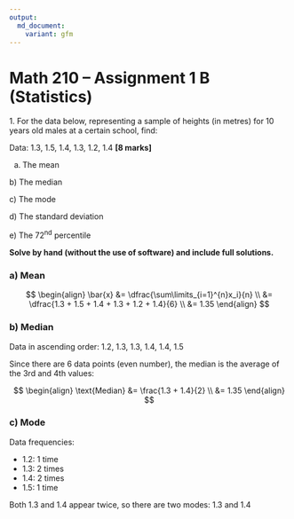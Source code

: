 ```yaml
---
output:
  md_document:
    variant: gfm
---
```


# Math 210 – Assignment 1 B (Statistics)

1\. For the data below, representing a sample of heights (in metres) for
10 years old males at a certain school, find:

Data: 1.3, 1.5, 1.4, 1.3, 1.2, 1.4 **[8 marks]**

a) The mean

b\) The median

c\) The mode

d\) The standard deviation

e\) The 72<sup>nd</sup> percentile

**Solve by hand (without the use of software) and include full
solutions.**

### a) Mean

$$
\begin{align}
\bar{x}
&= \dfrac{\sum\limits_{i=1}^{n}x_i}{n} \\
&= \dfrac{1.3 + 1.5 + 1.4 + 1.3 + 1.2 + 1.4}{6} \\
&= 1.35
\end{align}
$$

### b) Median

Data in ascending order: 1.2, 1.3, 1.3, 1.4, 1.4, 1.5

Since there are 6 data points (even number), the median is the average of the 3rd and 4th values:

$$
\begin{align}
\text{Median}
&= \frac{1.3 + 1.4}{2} \\
&= 1.35
\end{align}
$$

### c) Mode

Data frequencies:

- 1.2: 1 time
- 1.3: 2 times
- 1.4: 2 times
- 1.5: 1 time

Both 1.3 and 1.4 appear twice, so there are two modes: 1.3 and 1.4
